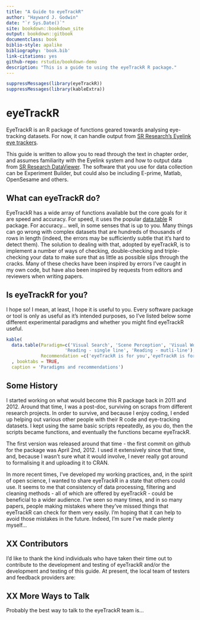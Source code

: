 ```yaml
--- 
title: "A Guide to eyeTrackR"
author: "Hayward J. Godwin"
date: "`r Sys.Date()`"
site: bookdown::bookdown_site
output: bookdown::gitbook
documentclass: book
biblio-style: apalike
bibliography: 'book.bib'
link-citations: yes
github-repo: rstudio/bookdown-demo
description: "This is a guide to using the eyeTrackR R package."
---
```



```r
suppressMessages(library(eyeTrackR))
suppressMessages(library(kableExtra))
```

# eyeTrackR {#index}

EyeTrackR is an R package of functions geared towards analysing eye-tracking datasets. For now, it can handle output from [SR Research's Eyelink eye trackers](https://www.sr-research.com/).

This guide is written to allow you to read through the text in chapter order, and assumes familiarity with the Eyelink system and how to output data from [SR Research DataViewer](https://www.sr-research.com/data-viewer/). The software that you use for data collection can be Experiment Builder, but could also be including E-prime, Matlab, OpenSesame and others.

## What can eyeTrackR do?

EyeTrackR has a wide array of functions available but the core goals for it are speed and accuracy. For speed, it uses the popular [data.table](https://cran.r-project.org/web/packages/data.table/vignettes/datatable-intro.html) R package. For accuracy... well, in some senses that is up to you. Many things can go wrong with complex datasets that are hundreds of thousands of rows in length (indeed, the errors may be sufficiently subtle that it's hard to detect them). The solution to dealing with that, adopted by eyeTrackR, is to implement a number of ways of checking, double-checking and triple-checking your data to make sure that as little as possible slips through the cracks. Many of these checks have been inspired by errors I've caught in my own code, but have also been inspired by requests from editors and reviewers when writing papers.

## Is eyeTrackR for you?

I hope so! I mean, at least, I hope it is useful to you. Every software package or tool is only as useful as it's intended purposes, so I've listed below some different experimental paradigms and whether you might find eyeTrackR useful.

```r
kable(
  data.table(Paradigm=c('Visual Search', 'Scene Perception', 'Visual World', 'Oculomotor Control (e.g.,   antisaccade tasks)', 'Pupillometry', 
                      'Reading - single line', 'Reading - mutli-line'),
             Recommendation =c('eyeTrackR is for you','eyeTrackR is for you','eyeTrackR is for you', 'eyeTrackR is for you','eyeTrackR is for you, though you will be spending most of your time working on the sample reports rather than the fixation reports.', 'You will want to use the [popEYE](https://github.com/sascha2schroeder/popEye/) R package by Sascha Schroeder for this.', 'You will want to use [popEYE](https://github.com/sascha2schroeder/popEye/) for this as well, but I have used eyeTrackR to examine multi-line text experiments as well.'))
  , booktabs = TRUE, 
  caption = 'Paradigms and recommendations')

```

## Some History

I started working on what would become this R package back in 2011 and 2012. Around that time, I was a post-doc, surviving on scraps from different research projects. In order to survive, and because I enjoy coding, I ended up helping out various other people with their R code and eye-tracking datasets. I kept using the same basic scripts repeatedly, as you do, then the scripts became functions, and eventually the functions became eyeTrackR. 

The first version was released around that time - the first commit on github for the package was April 2nd, 2012. I used it extensively since that time, and, because I wasn't sure what it would involve, I never really got around to formalising it and uploading it to CRAN.

In more recent times, I've developed my working practices, and, in the spirit of open science, I wanted to share eyeTrackR in a state that others could use. It seems to me that consistency of data processing, filtering and cleaning methods - all of which are offered by eyeTrackR - could be beneficial to a wider audience. I've seen so many times, and in so many papers, people making mistakes where they've missed things that eyeTrackR can check for them very easily. I'm hoping that it can help to avoid those mistakes in the future. Indeed, I'm sure I've made plenty myself...

## XX Contributors

I'd like to thank the kind individuals who have taken their time out to contribute to the development and testing of eyeTrackR and/or the development and testing of this guide. At present, the local team of testers and feedback providers are:

## XX More Ways to Talk

Probably the best way to talk to the eyeTrackR team is...

